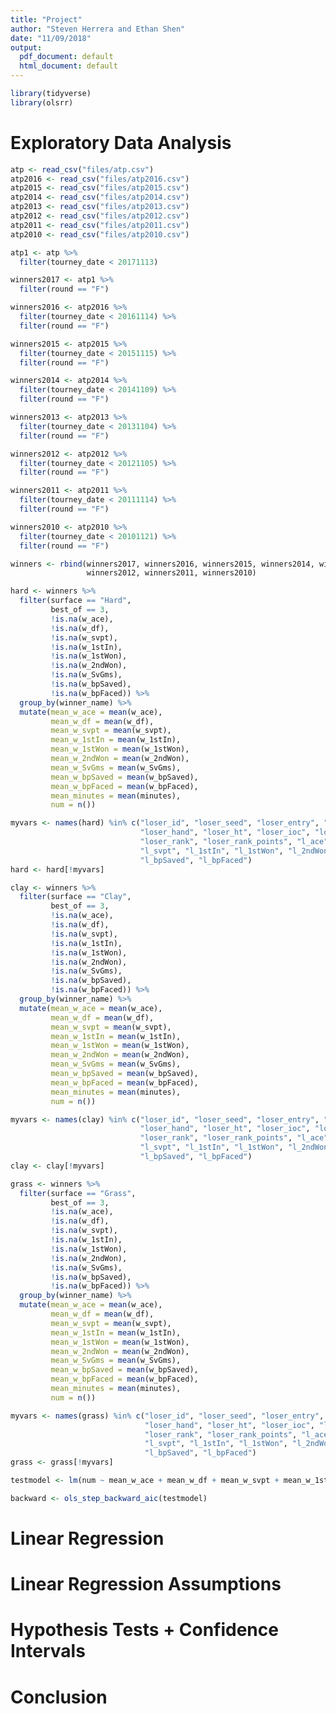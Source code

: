 ```yaml
---
title: "Project"
author: "Steven Herrera and Ethan Shen"
date: "11/09/2018"
output:
  pdf_document: default
  html_document: default
---
```


```r
library(tidyverse)
library(olsrr)
```

# Exploratory Data Analysis 

```r
atp <- read_csv("files/atp.csv")
atp2016 <- read_csv("files/atp2016.csv")
atp2015 <- read_csv("files/atp2015.csv")
atp2014 <- read_csv("files/atp2014.csv")
atp2013 <- read_csv("files/atp2013.csv")
atp2012 <- read_csv("files/atp2012.csv")
atp2011 <- read_csv("files/atp2011.csv")
atp2010 <- read_csv("files/atp2010.csv")

atp1 <- atp %>%
  filter(tourney_date < 20171113)

winners2017 <- atp1 %>%
  filter(round == "F")

winners2016 <- atp2016 %>%
  filter(tourney_date < 20161114) %>%
  filter(round == "F")

winners2015 <- atp2015 %>%
  filter(tourney_date < 20151115) %>%
  filter(round == "F")

winners2014 <- atp2014 %>%
  filter(tourney_date < 20141109) %>%
  filter(round == "F")

winners2013 <- atp2013 %>%
  filter(tourney_date < 20131104) %>%
  filter(round == "F")

winners2012 <- atp2012 %>%
  filter(tourney_date < 20121105) %>%
  filter(round == "F")

winners2011 <- atp2011 %>%
  filter(tourney_date < 20111114) %>%
  filter(round == "F")

winners2010 <- atp2010 %>%
  filter(tourney_date < 20101121) %>%
  filter(round == "F")
```

```r
winners <- rbind(winners2017, winners2016, winners2015, winners2014, winners2013, 
                 winners2012, winners2011, winners2010)
```
```r
hard <- winners %>%
  filter(surface == "Hard",
         best_of == 3,
         !is.na(w_ace), 
         !is.na(w_df), 
         !is.na(w_svpt), 
         !is.na(w_1stIn), 
         !is.na(w_1stWon), 
         !is.na(w_2ndWon),
         !is.na(w_SvGms), 
         !is.na(w_bpSaved),
         !is.na(w_bpFaced)) %>%
  group_by(winner_name) %>%
  mutate(mean_w_ace = mean(w_ace),
         mean_w_df = mean(w_df),
         mean_w_svpt = mean(w_svpt),
         mean_w_1stIn = mean(w_1stIn),
         mean_w_1stWon = mean(w_1stWon),
         mean_w_2ndWon = mean(w_2ndWon),
         mean_w_SvGms = mean(w_SvGms),
         mean_w_bpSaved = mean(w_bpSaved),
         mean_w_bpFaced = mean(w_bpFaced),
         mean_minutes = mean(minutes),
         num = n())

myvars <- names(hard) %in% c("loser_id", "loser_seed", "loser_entry", "loser_name",
                             "loser_hand", "loser_ht", "loser_ioc", "loser_age", 
                             "loser_rank", "loser_rank_points", "l_ace", "l_df", 
                             "l_svpt", "l_1stIn", "l_1stWon", "l_2ndWon", "l_SvGms", 
                             "l_bpSaved", "l_bpFaced") 
hard <- hard[!myvars]
``` 


```r
clay <- winners %>%
  filter(surface == "Clay",
         best_of == 3,
         !is.na(w_ace), 
         !is.na(w_df), 
         !is.na(w_svpt), 
         !is.na(w_1stIn), 
         !is.na(w_1stWon), 
         !is.na(w_2ndWon),
         !is.na(w_SvGms), 
         !is.na(w_bpSaved),
         !is.na(w_bpFaced)) %>%
  group_by(winner_name) %>%
  mutate(mean_w_ace = mean(w_ace),
         mean_w_df = mean(w_df),
         mean_w_svpt = mean(w_svpt),
         mean_w_1stIn = mean(w_1stIn),
         mean_w_1stWon = mean(w_1stWon),
         mean_w_2ndWon = mean(w_2ndWon),
         mean_w_SvGms = mean(w_SvGms),
         mean_w_bpSaved = mean(w_bpSaved),
         mean_w_bpFaced = mean(w_bpFaced),
         mean_minutes = mean(minutes),
         num = n())

myvars <- names(clay) %in% c("loser_id", "loser_seed", "loser_entry", "loser_name",
                             "loser_hand", "loser_ht", "loser_ioc", "loser_age",
                             "loser_rank", "loser_rank_points", "l_ace", "l_df",
                             "l_svpt", "l_1stIn", "l_1stWon", "l_2ndWon", "l_SvGms",
                             "l_bpSaved", "l_bpFaced") 
clay <- clay[!myvars]
```

```r
grass <- winners %>%
  filter(surface == "Grass",
         best_of == 3,
         !is.na(w_ace), 
         !is.na(w_df), 
         !is.na(w_svpt), 
         !is.na(w_1stIn), 
         !is.na(w_1stWon), 
         !is.na(w_2ndWon),
         !is.na(w_SvGms), 
         !is.na(w_bpSaved),
         !is.na(w_bpFaced)) %>%
  group_by(winner_name) %>%
  mutate(mean_w_ace = mean(w_ace),
         mean_w_df = mean(w_df),
         mean_w_svpt = mean(w_svpt),
         mean_w_1stIn = mean(w_1stIn),
         mean_w_1stWon = mean(w_1stWon),
         mean_w_2ndWon = mean(w_2ndWon),
         mean_w_SvGms = mean(w_SvGms),
         mean_w_bpSaved = mean(w_bpSaved),
         mean_w_bpFaced = mean(w_bpFaced),
         mean_minutes = mean(minutes),
         num = n())

myvars <- names(grass) %in% c("loser_id", "loser_seed", "loser_entry", "loser_name",
                              "loser_hand", "loser_ht", "loser_ioc", "loser_age",
                              "loser_rank", "loser_rank_points", "l_ace", "l_df", 
                              "l_svpt", "l_1stIn", "l_1stWon", "l_2ndWon", "l_SvGms",
                              "l_bpSaved", "l_bpFaced") 
grass <- grass[!myvars]
```

```r
testmodel <- lm(num ~ mean_w_ace + mean_w_df + mean_w_svpt + mean_w_1stIn + mean_w_1stWon + mean_w_2ndWon + mean_w_SvGms + mean_w_bpSaved + mean_w_bpFaced + mean_minutes, data = hard)
```

```r
backward <- ols_step_backward_aic(testmodel)
```


# Linear Regression

# Linear Regression Assumptions

# Hypothesis Tests + Confidence Intervals

# Conclusion